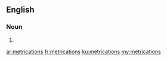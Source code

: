 ==English==

===Noun===
{{head|en}}

# {{plural of|metrication}}

[[ar:metrications]]
[[fr:metrications]]
[[ku:metrications]]
[[my:metrications]]